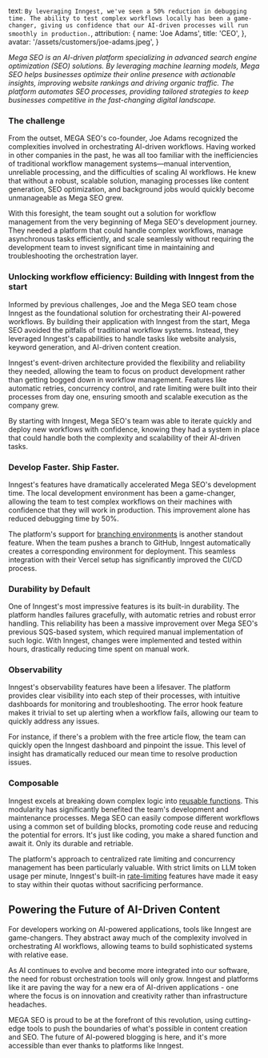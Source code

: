   text: `By leveraging Inngest, we've seen a 50% reduction in debugging time. The ability to test complex workflows locally has been a game-changer, giving us confidence that our AI-driven processes will run smoothly in production.`,
  attribution: {
    name: 'Joe Adams',
    title: 'CEO',
  },
  avatar: '/assets/customers/joe-adams.jpeg',
}

*Mega SEO is an AI-driven platform specializing in  advanced search engine optimization (SEO) solutions. By leveraging machine learning models, Mega SEO helps businesses optimize their online presence with actionable insights, improving website rankings and driving organic traffic. The platform automates SEO processes, providing tailored strategies to keep businesses competitive in the fast-changing digital landscape.*

### The challenge

From the outset, MEGA SEO's co-founder, Joe Adams recognized the complexities involved in orchestrating AI-driven workflows. Having worked in other companies in the past, he was all too familiar with the inefficiencies of traditional workflow management systems—manual intervention, unreliable processing, and the difficulties of scaling AI workflows. He knew that without a robust, scalable solution, managing processes like content generation, SEO optimization, and background jobs would quickly become unmanageable as Mega SEO grew.

With this foresight, the team sought out a solution for workflow management from the very beginning of Mega SEO's development journey. They needed a platform that could handle complex workflows, manage asynchronous tasks efficiently, and scale seamlessly without requiring the development team to invest significant time in maintaining and troubleshooting the orchestration layer.

### Unlocking workflow efficiency: Building with Inngest from the start

Informed by previous challenges, Joe and the Mega SEO team chose Inngest as the foundational solution for orchestrating their AI-powered workflows. By building their application with Inngest from the start, Mega SEO avoided the pitfalls of traditional workflow systems. Instead, they leveraged Inngest's capabilities to handle tasks like website analysis, keyword generation, and AI-driven content creation.

Inngest's event-driven architecture provided the flexibility and reliability they needed, allowing the team to focus on product development rather than getting bogged down in workflow management. Features like automatic retries, concurrency control, and rate limiting were built into their processes from day one, ensuring smooth and scalable execution as the company grew.

By starting with Inngest, Mega SEO's team was able to iterate quickly and deploy new workflows with confidence, knowing they had a system in place that could handle both the complexity and scalability of their AI-driven tasks.

### Develop Faster. Ship Faster.

Inngest's features have dramatically accelerated Mega SEO's development time. The local development environment has been a game-changer, allowing the team to test complex workflows on their machines with confidence that they will work in production. This improvement alone has reduced debugging time by 50%.

The platform's support for [branching environments](/docs/platform/environments#branch-environments) is another standout feature. When the team pushes a branch to GitHub, Inngest automatically creates a corresponding environment for deployment. This seamless integration with their Vercel setup has significantly improved the CI/CD process.

### Durability by Default

One of Inngest's most impressive features is its built-in durability. The platform handles failures gracefully, with automatic retries and robust error handling. This reliability has been a massive improvement over Mega SEO's previous SQS-based system, which required manual implementation of such logic. With Inngest, changes were implemented and tested within hours, drastically reducing time spent on manual work.

### Observability 

Inngest's observability features have been a lifesaver. The platform provides clear visibility into each step of their processes, with intuitive dashboards for monitoring and troubleshooting. The error hook feature makes it trivial to set up alerting when a workflow fails, allowing our team to quickly address any issues.

For instance, if there's a problem with the free article flow, the team can quickly open the Inngest dashboard and pinpoint the issue. This level of insight has dramatically reduced our mean time to resolve production issues.

### Composable

Inngest excels at breaking down complex logic into [reusable functions](/docs/learn/inngest-functions). This modularity has significantly benefited the team's development and maintenance processes. Mega SEO can easily compose different workflows using a common set of building blocks, promoting code reuse and reducing the potential for errors. It's just like coding, you make a shared function and await it. Only its durable and retriable. 

The platform's approach to centralized rate limiting and concurrency management has been particularly valuable. With strict limits on LLM token usage per minute, Inngest's built-in [rate-limiting](/docs/guides/rate-limiting) features have made it easy to stay within their quotas without sacrificing performance.

## Powering the Future of AI-Driven Content

For developers working on AI-powered applications, tools like Inngest are game-changers. They abstract away much of the complexity involved in orchestrating AI workflows, allowing teams to build sophisticated systems with relative ease.

As AI continues to evolve and become more integrated into our software, the need for robust orchestration tools will only grow. Inngest and platforms like it are paving the way for a new era of AI-driven applications \- one where the focus is on innovation and creativity rather than infrastructure headaches.  
   
MEGA SEO is proud to be at the forefront of this revolution, using cutting-edge tools to push the boundaries of what's possible in content creation and SEO. The future of AI-powered blogging is here, and it's more accessible than ever thanks to platforms like Inngest.  
